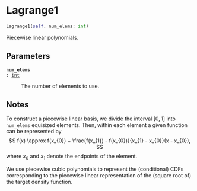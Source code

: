 # Lagrange1 { #deep_tensor.Lagrange1 }

```python
Lagrange1(self, num_elems: int)
```

Piecewise linear polynomials.

## Parameters {.doc-section .doc-section-parameters}

<code>[**num_elems**]{.parameter-name} [:]{.parameter-annotation-sep} [[int](`int`)]{.parameter-annotation}</code>

:   The number of elements to use.

## Notes {.doc-section .doc-section-notes}

To construct a piecewise linear basis, we divide the interval 
$[0, 1]$ into `num_elems` equisized elements. Then, within each 
element a given function can be represented by
$$
    f(x) \approx f(x_{0}) 
        + \frac{f(x_{1}) - f(x_{0})}{x_{1} - x_{0}}(x - x_{0}),
$$
where $x_{0}$ and $x_{1}$ denote the endpoints of the element.

We use piecewise cubic polynomials to represent the (conditional) 
CDFs corresponding to the piecewise linear representation of the 
(square root of) the target density function.